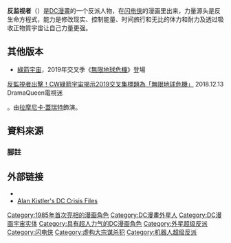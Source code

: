 
{{Superherobox| <!--Wikipedia:WikiProject Comics-->
image=
|converted=y
|caption=The Anti-Monitor from ''The Flash'' (vol. 2) #149 (June 1999). Art by Paul Pelletier.
|character_name=反监视者<br />Anti-Monitor
|real_name=Mobius
|publisher=[[DC_Comics|DC Comics]]
|debut='''客串出场：'''<br /> ''[[Crisis_on_Infinite_Earths|Crisis on Infinite Earths]]'' #2 (May 1985)<br>'''Full appearance:'''<br/> ''Crisis on Infinite Earths'' #6 (September 1985) 
|creators=[[Marv_Wolfman|Marv Wolfman]]<br>[[George_Pérez|George Pérez]]<br>[[Jerry_Ordway|Jerry Ordway]]
|alliances=[[Qward|Weaponers and Thunderers of Qward]]<br/>Shadow Demons<br/>[[Sinestro_Corps|Sinestro Corps]]<br/>[[Black_Lantern_Corps|Black Lantern Corps]]
|aliases=Monitor
|powers= Near limitless cosmic powers;<br>
Matter and energy manipulation<br>
[[Reality_warping|Reality warping]]<br>
Absorption of entire universes<br>
Superhuman strength and durability
|cat=超级
|subcat=DC漫画
|villain=y
|sortkey=Anti-Monitor
}}

'''反监视者'''（{{lang-en|Anti-Monitor}}）是[[DC漫畫|DC漫畫]]的一个反派人物，在[[闪电侠|闪电侠]]的漫画里出来，力量源头是反生命方程式，能力是修改现实、控制能量、时间旅行和无比的体力和耐力及透过吸收正物質宇宙让自己力量更强。

==其他版本==
*[[綠箭宇宙|綠箭宇宙]]，2019年交叉季《[[無限地球危機_(綠箭宇宙)|無限地球危機]]》登場<REF>
[https://www.dramaqueen.com.tw/news/20181213/008.html 反監視者出擊！CW綠箭宇宙揭示2019交叉集標題為「無限地球危機」] {{Wayback|url=https://www.dramaqueen.com.tw/news/20181213/008.html |date=20210518132132 }} 2018.12.13 DramaQueen電視迷
</REF>。由[[拉摩尼卡·蓋瑞特|拉摩尼卡·蓋瑞特]]飾演。


==資料來源==
===腳註===
{{REFLIST}}

==外部链接==
* {{comicbookdb|type=character|id=563|title=反监视者}}
* [https://web.archive.org/web/20090531131322/http://alankistler.squarespace.com/journal/2007/12/3/alan-kistlers-crisis-files.html Alan Kistler's DC Crisis Files]

{{绿灯侠}}
{{正义联盟}}
{{正義聯盟角色}}
{{DEFAULTSORT:Anti-Monitor}}
[[Category:1985年首次亮相的漫画角色|Category:1985年首次亮相的漫画角色]]
[[Category:DC漫畫外星人|Category:DC漫畫外星人]]
[[Category:DC漫画宇宙实体|Category:DC漫画宇宙实体]]
[[Category:具有超人力气的DC漫画角色|Category:具有超人力气的DC漫画角色]]
[[Category:外星超级反派|Category:外星超级反派]]
[[Category:闪电侠|Category:闪电侠]]
[[Category:虚构大宗谋杀犯|Category:虚构大宗谋杀犯]]
[[Category:机器人超级反派|Category:机器人超级反派]]